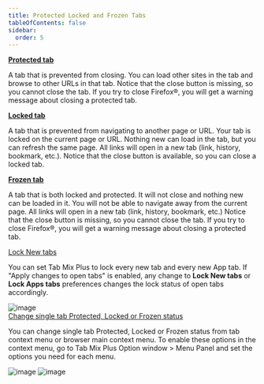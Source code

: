 ```yaml
---
title: Protected Locked and Frozen Tabs
tableOfContents: false
sidebar:
  order: 5
---
```



<div class="topic">
  <u><b>Protected tab</b></u>
  <p>
    A tab that is prevented from closing. You can load other sites in the tab and browse to
    other URLs in that tab. Notice that the close button is missing, so you cannot close the
    tab. If you try to close Firefox&reg;, you will get a warning message about closing a
    protected tab.
  </p>

  <u><b>Locked tab</b></u>
  <p>
    A tab that is prevented from navigating to another page or URL. Your tab is locked on the
    current page or URL. Nothing new can load in the tab, but you can refresh the same page.
    All links will open in a new tab (link, history, bookmark, etc.). Notice that the close
    button is available, so you can close a locked tab.
  </p>

  <u><b>Frozen tab</b></u>
  <p>
    A tab that is both locked and protected. It will not close and nothing new can be loaded
    in it. You will not be able to navigate away from the current page. All links will open in
    a new tab (link, history, bookmark, etc.) Notice that the close button is missing, so you
    cannot close the tab. If you try to close Firefox&reg;, you will get a warning message
    about closing a protected tab.
  </p>
</div>

<div class="grid gap-2 xl:grid-cols-2">
  <div class="topic">
    <u>Lock New tabs</u>
    <p>
      You can set Tab Mix Plus to lock every new tab and every new App tab. If "Apply changes to
      open tabs" is enabled, any change to <b>Lock New tabs</b> or
      <b>Lock Apps tabs</b> preferences changes the lock status of open tabs accordingly.
    </p>
  </div>
  <Image class="m-auto w-3/5 xl:w-10/12" src={lockNewTabs} alt="image" />
</div>

<div class="topic">
  <u>Change single tab Protected, Locked or Frozen status</u>
  <p>
    You can change single tab Protected, Locked or Frozen status from tab context menu or
    browser main context menu. To enable these options in the context menu, go to Tab Mix Plus
    Option window > Menu Panel and set the options you need for each menu.
  </p>
</div>
<div class="grid gap-4 xl:grid-cols-2">
  <Image class="m-auto mt-4 w-3/5 xl:w-10/12" src={mainMenuFreeezTab} alt="image" />
  <Image class="m-auto mt-4 w-3/5 xl:w-10/12" src={tabMenuFreeezTab} alt="image" />
</div>
